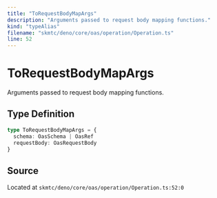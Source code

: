 ```yaml
---
title: "ToRequestBodyMapArgs"
description: "Arguments passed to request body mapping functions."
kind: "typeAlias"
filename: "skmtc/deno/core/oas/operation/Operation.ts"
line: 52
---
```


# ToRequestBodyMapArgs

Arguments passed to request body mapping functions.

## Type Definition

```typescript
type ToRequestBodyMapArgs = {
  schema: OasSchema | OasRef
  requestBody: OasRequestBody
}
```

## Source

Located at `skmtc/deno/core/oas/operation/Operation.ts:52:0`
